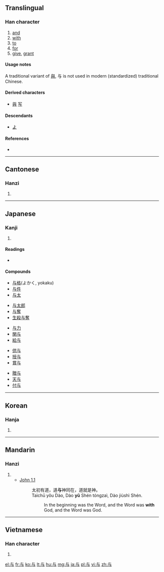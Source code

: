 ==Translingual==
{{Hani-forms|与|[[與]]}}

===Han character===
{{Han char|rn=1|rad=一|as=03|sn=4|four=2140<sub>7</sub>|canj=卜尸一 (YSM)}}

# [[and]]
# [[with]]
# [[to]]
# [[for]]
# [[give]], [[grant]]

====Usage notes====
A traditional variant of [[與]], 与 is not used in modern (standardized) traditional Chinese.

====Derived characters====
* [[與]] [[写]]

====Descendants====
* [[よ]]

====References====
* {{Han ref|kx=0077.010|dkj=00020|dj=0154.010|hdz=10005.030|uh=4E0E|ud=19982|bh=C94F|bd=51535}}

----

==Cantonese==

===Hanzi===
{{yue-hanzi|jyut=jyu5|y=yu4, yu5 yu6|tra=與}}

# {{defn|lang=yue|sort=一03}}

----

==Japanese==

===Kanji===
{{ja-kanji|grade=c|rs=一03}}

# {{defn|lang=ja|sort=一03}}

====Readings====
* {{ja-readings|on=[[よ]] (yo)|kun=[[あたえる]] (ataeru), [[くみする]] (kumisuru), [[ともに]] (tomoni), [[あづかる]] (azukaru) }}

====Compounds====
{{top5}}
* [[与格]](よかく, yokaku)
* [[与件]]
* [[与太]]
{{mid5}}
* [[与太郎]]
* [[与奪]]
* [[生殺与奪]]
{{mid5}}
* [[与力]]
* [[関与]]
* [[給与]]
{{mid5}}
* [[供与]]
* [[授与]]
* [[賞与]]
{{mid5}}
* [[贈与]]
* [[天与]]
* [[付与]]
{{bottom}}

----

==Korean==

===Hanja===
{{ko-hanja|hangeul=[[여]]|rv=yeo|mr=yŏ}}

# {{defn|lang=ko|sort=一03}}

----

==Mandarin==

===Hanzi===
{{cmn-hanzi|tra=與|pin=[[yú]] ([[yu2]]), [[yǔ]] ([[yu3]]), [[yù]] ([[yu4]])|wg=yü<sup>2</sup>, yü<sup>3</sup>, yü<sup>4</sup>}}

# {{defn|lang=cmn|sort=一03}}
#* [http://wordproject.org/multi/bi_en_cn_py.htm John 1.1]
#*: 太初有道，道'''与'''神同在，道就是神。
#*: Taìchū yǒu Dào, Dào '''yǔ''' Shén tóngzaì, Dào jiùshì Shén.
#*:: In the beginning was the Word, and the Word was '''with''' God, and the Word was God. 

----

==Vietnamese==

===Han character===
{{vi-hantu|[[dữ]], [[dự]], [[đử]]|rs=一03}}

# {{defn|lang=vi|sort=一03}}

[[el:与]]
[[fr:与]]
[[ko:与]]
[[lt:与]]
[[hu:与]]
[[mg:与]]
[[ja:与]]
[[pl:与]]
[[vi:与]]
[[zh:与]]